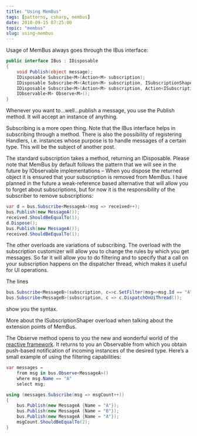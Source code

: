 ```yaml
---
title: "Using MemBus"
tags: [patterns, csharp, membus]
date: 2010-09-15 07:25:00
topic: "membus"
slug: using-membus
---
```


Usage of MemBus always goes through the IBus interface:

```csharp
public interface IBus : IDisposable
{
    void Publish(object message);
    IDisposable Subscribe<M>(Action<M> subscription);
    IDisposable Subscribe<M>(Action<M> subscription, ISubscriptionShaper customization);
    IDisposable Subscribe<M>(Action<M> subscription, Action<ISubscriptionCustomizer<M>> customization);
    IObservable<M> Observe<M>();
}
```

Whenever you want to...well...publish a message, you use the Publish method. It will accept an instance of anything.

Subscribing is a more open thing. Note that the IBus interface helps in subscribing through a method. There is also the possibility of registering Handlers, i.e. instances whose purpose is to handle messages of a certain type. This will be the subject of another post.

The standard subscription takes a method, returning an IDisposable. Please note that MemBus by default follows the pattern that we will see in the future by IObservable implementations – When you dispose the returned object it is ensured that your subscription is removed from MemBus. I have planned in the future a weak-reference based alternative that will allow you to forget about subscriptions, but for now it is the responsibility of the subscriber to remove subscriptions:

```csharp
var d = bus.Subscribe<MessageA>(msg => received++);
bus.Publish(new MessageA());
received.ShouldBeEqualTo(1);
d.Dispose();
bus.Publish(new MessageA());
received.ShouldBeEqualTo(1);
```

The other overloads are variations of subscribing. The overload with the subscription customizer will allow you to change the rules by which you get messages. So far it will allow you to do filtering and to specify that a call on your subscription happens on the dispatcher thread, which makes it useful for UI operations.

The lines 

```csharp
bus.Subscribe<MessageB>(subscription, c=>c.SetFilter(msg=>msg.Id == "A"));
bus.Subscribe<MessageB>(subscription, c => c.DispatchOnUiThread());
```

show you the syntax.

More about the ISubscriptionShaper overload when talking about the extension points of MemBus.

The Observe method opens to you the new and wonderful world of the [reactive framework](http://msdn.microsoft.com/en-us/devlabs/ee794896.aspx). It returns to you an Observable from which you obtain push-based notification of incoming instances of the desired type. Here’s a small example of using the filtering capabilities:

```csharp
var messages = 
    from msg in bus.Observe<MessageA>() 
    where msg.Name == "A" 
    select msg;

using (messages.Subscribe(msg => msgCount++))
{
    bus.Publish(new MessageA {Name = "A"});
    bus.Publish(new MessageA {Name = "B"});
    bus.Publish(new MessageA {Name = "A"});
    msgCount.ShouldBeEqualTo(2);
}
```